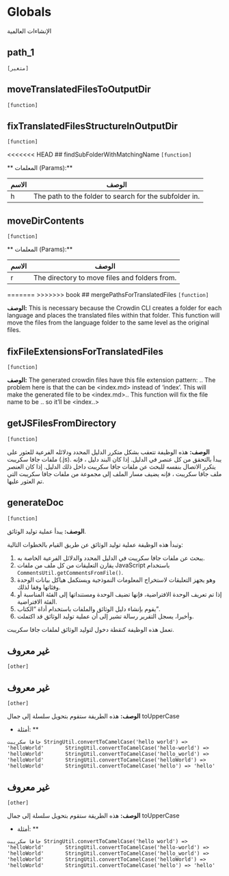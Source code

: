 # Globals

الإنشاءات العالمية



## path_1 
`[متغير]`
 


## moveTranslatedFilesToOutputDir 
`[function]`
 


## fixTranslatedFilesStructureInOutputDir 
`[function]`
 


<<<<<<< HEAD
## findSubFolderWithMatchingName 
`[function]`
 
** المعلمات (Params):**

| الاسم | الوصف |
| --- | --- |
|  h | The path to the folder to search for the subfolder in. |



## moveDirContents 
`[function]`
 
** المعلمات (Params):**

| الاسم | الوصف |
| --- | --- |
|  r | The directory to move files and folders from. |



=======
>>>>>>> book
## mergePathsForTranslatedFiles 
`[function]`
 
**الوصف:**
This is necessary because the Crowdin CLI creates a folder for each language
  and places the translated files within that folder. This function will move the files from the language folder
  to the same level as the original files.



## fixFileExtensionsForTranslatedFiles 
`[function]`
 
**الوصف:**
The generated crowdin files have this file extension pattern: <filename>.<language>.<ext>
  The problem here is that the <filename> can be <index.md> instead of 'index'.
  This will make the generated file to be <index.md>.<language>.<ext>
  This function will fix the file name to be <plain_file_name>.<language>.<ext> so it'll be <index.<language>.<ext>>



## getJSFilesFromDirectory 
`[function]`
 
**الوصف:**
هذه الوظيفة تتعقب بشكل متكرر الدليل المحدد ودلائله الفرعية للعثور على ملفات جافا سكريبت (.js).
  يبدأ بالتحقق من كل عنصر في الدليل. إذا كان البند دليل ، فإنه يتكرر الاتصال بنفسه
  للبحث عن ملفات جافا سكريبت داخل ذلك الدليل. إذا كان العنصر ملف جافا سكريبت ، فإنه يضيف مسار الملف
  إلى مجموعة من ملفات جافا سكريبت التي تم العثور عليها.
 
  



## generateDoc 
`[function]`
 
**الوصف:**
يبدأ عملية توليد الوثائق.
 
  وتبدأ هذه الوظيفة عملية توليد الوثائق عن طريق القيام بالخطوات التالية:
 
  1. يبحث عن ملفات جافا سكريبت في الدليل المحدد والدلائل الفرعية الخاصة به.
  2. يقارن التعليقات من كل ملف من ملفات JavaScript باستخدام `CommentsUtil.getCommentsFromFile()`.
  3. وهو يجهز التعليقات لاستخراج المعلومات النموذجية ويستكمل هياكل بيانات الوحدة وفئاتها وفقا لذلك.
  4. إذا تم تعريف الوحدة الافتراضية، فإنها تضيف الوحدة ومستنداتها إلى الفئة المناسبة أو الفئة الافتراضية.
  5. يقوم بإنشاء دليل الوثائق والملفات باستخدام أداة "الكتاب".
  6. وأخيرا، يسجل التقرير رسالة تشير إلى أن عملية توليد الوثائق قد اكتملت.
 
  تعمل هذه الوظيفة كنقطة دخول لتوليد الوثائق لملفات جافا سكريبت.
 
  



## غير معروف 
`[other]`
 


## غير معروف 
`[other]`
 
**الوصف:**
هذه الطريقة ستقوم بتحويل سلسلة إلى جمال toUpperCase
      

* أمثلة: **

```جافا سكريبت
StringUtil.convertToCamelCase('hello world') => 'helloWorld'
      StringUtil.convertToCamelCase('hello-world') => 'helloWorld'
      StringUtil.convertToCamelCase('hello_world') => 'helloWorld'
      StringUtil.convertToCamelCase('helloWorld') => 'helloWorld'
      StringUtil.convertToCamelCase('hello') => 'hello'
```



## غير معروف 
`[other]`
 
**الوصف:**
هذه الطريقة ستقوم بتحويل سلسلة إلى جمال toUpperCase
      

* أمثلة: **

```جافا سكريبت
StringUtil.convertToCamelCase('hello world') => 'helloWorld'
      StringUtil.convertToCamelCase('hello-world') => 'helloWorld'
      StringUtil.convertToCamelCase('hello_world') => 'helloWorld'
      StringUtil.convertToCamelCase('helloWorld') => 'helloWorld'
      StringUtil.convertToCamelCase('hello') => 'hello'
```

